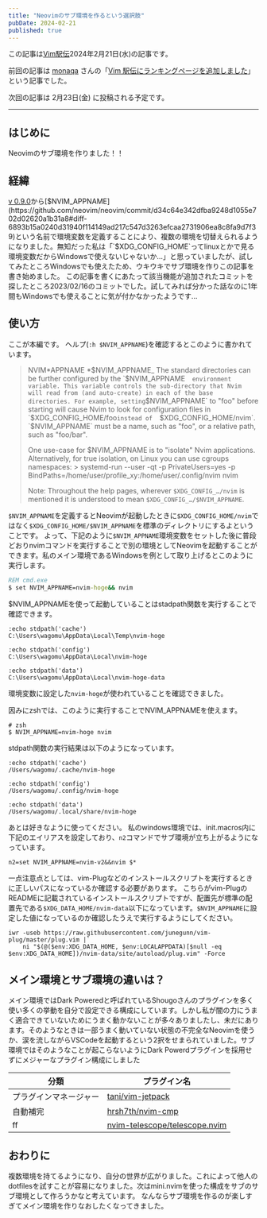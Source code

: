 ```yaml
---
title: "Neovimのサブ環境を作るという選択肢"
pubDate: 2024-02-21
published: true
---
```


この記事は[Vim駅伝](https://vim-jp.org/ekiden/)2024年2月21日(水)の記事です。

前回の記事は [monaqa](https://github.com/monaqa) さんの「[Vim 駅伝にランキングページを追加しました](https://zenn.dev/vim_jp/articles/2024-02-19-vim-ekiden-add-ranking)」という記事でした。

次回の記事は 2月23日(金) に投稿される予定です。

---

## はじめに

Neovimのサブ環境を作りました！！

## 経緯

[v 0.9.0](https://github.com/neovim/neovim/releases/tag/v0.9.0)から[$NVIM_APPNAME](https://github.com/neovim/neovim/commit/d34c64e342dfba9248d1055e702d02620a1b31a8#diff-6893b15a0240d31940f114149ad217c547d3263efcaa2731906ea8c8fa9d7f39)という名前で環境変数を定義することにより、複数の環境を切替えられるようになりました。無知だった私は「`$XDG_CONFIG_HOME`ってlinuxとかで見る環境変数だからWindowsで使えないじゃないか...」と思っていましたが、試してみたところWindowsでも使えたため、ウキウキでサブ環境を作りこの記事を書き始めました。
この記事を書くにあたって該当機能が追加されたコミットを探したところ2023/02/16のコミットでした。試してみれば分かった話なのに1年間もWindowsでも使えることに気が付かなかったようです...

## 使い方

ここが本編です。
ヘルプ(`:h $NVIM_APPNAME`)を確認するとこのように書かれています。

> NVIM*APPNAME *$NVIM_APPNAME_
> The standard directories can be further configured by the `$NVIM_APPNAME` 
environment variable. This variable controls the sub-directory that Nvim will
read from (and auto-create) in each of the base directories. For example,
setting`$NVIM_APPNAME` to "foo" before starting will cause Nvim to look for
> configuration files in `$XDG_CONFIG_HOME/foo`instead of  `$XDG_CONFIG_HOME/nvim`. `$NVIM_APPNAME` must be a name, such as "foo", or a
> relative path, such as "foo/bar".
>
> One use-case for $NVIM_APPNAME is to "isolate" Nvim applications.
> Alternatively, for true isolation, on Linux you can use cgroups namespaces: >
>  systemd-run --user -qt -p PrivateUsers=yes -p BindPaths=/home/user/profile_xy:/home/user/.config/nvim nvim
>
> Note: Throughout the help pages, wherever `$XDG_CONFIG_…/nvim` is mentioned it
> is understood to mean `$XDG_CONFIG_…/$NVIM_APPNAME`.

`$NVIM_APPNAME`を定義するとNeovimが起動したときに`$XDG_CONFIG_HOME/nvim`ではなく`$XDG_CONFIG_HOME/$NVIM_APPNAME`を標準のディレクトリにするよということです。
よって、下記のように`$NVIM_APPNAME`環境変数をセットした後に普段どおりnvimコマンドを実行することで別の環境としてNeovimを起動することができます。私のメイン環境であるWindowsを例として取り上げるとこのように実行します。

```cmd
REM cmd.exe
$ set NVIM_APPNAME=nvim-hoge&& nvim
```

$NVIM_APPNAMEを使って起動していることはstadpath関数を実行することで確認できます。

```
:echo stdpath('cache')
C:\Users\wagomu\AppData\Local\Temp\nvim-hoge

:echo stdpath('config')
C:\Users\wagomu\AppData\Local\nvim-hoge

:echo stdpath('data')
C:\Users\wagomu\AppData\Local\nvim-hoge-data
```

環境変数に設定した`nvim-hoge`が使われていることを確認できました。

因みにzshでは、このように実行することでNVIM_APPNAMEを使えます。

```shell
# zsh
$ NVIM_APPNAME=nvim-hoge nvim
```

stdpath関数の実行結果は以下のようになっています。

```
:echo stdpath('cache')
/Users/wagomu/.cache/nvim-hoge

:echo stdpath('config')
/Users/wagomu/.config/nvim-hoge

:echo stdpath('data')
/Users/wagomu/.local/share/nvim-hoge
```

あとは好きなように使ってください。
私のwindows環境では、init.macros内に下記のエイリアスを設定しており、`n2`コマンドでサブ環境が立ち上がるようになっています。

```
n2=set NVIM_APPNAME=nvim-v2&&nvim $*
```

一点注意点としては、vim-Plugなどのインストールスクリプトを実行するときに正しいパスになっているか確認する必要があります。
こちらがvim-PlugのREADMEに記載されているインストールスクリプトですが、配置先が標準の配置先である`$XDG_DATA_HOME/nvim-data`以下になっています。`$NVIM_APPNAME`に設定した値になっているのか確認したうえで実行するようにしてください。

```
iwr -useb https://raw.githubusercontent.com/junegunn/vim-plug/master/plug.vim |`
    ni "$(@($env:XDG_DATA_HOME, $env:LOCALAPPDATA)[$null -eq $env:XDG_DATA_HOME])/nvim-data/site/autoload/plug.vim" -Force
```

## メイン環境とサブ環境の違いは？

メイン環境ではDark Poweredと呼ばれているShougoさんのプラグインを多く使い多くの挙動を自分で設定できる構成にしています。しかし私が闇の力にうまく適合できていないためにうまく動かないことが多々ありましたし、未だにあります。そのようなときは一部うまく動いていない状態の不完全なNeovimを使うか、涙を流しながらVSCodeを起動するという2択をせまられていました。サブ環境ではそのようなことが起こらないようにDark Powerdプラグインを採用せずにメジャーなプラグイン構成にしました

| **分類**               | **プラグイン名**                                                                  |
| ---------------------- | --------------------------------------------------------------------------------- |
| プラグインマネージャー | [tani/vim-jetpack](https://github.com/tani/vim-jetpack)                           |
| 自動補完               | [hrsh7th/nvim-cmp](https://github.com/hrsh7th/nvim-cmp)                           |
| ff                     | [nvim-telescope/telescope.nvim](https://github.com/nvim-telescope/telescope.nvim) |

## おわりに

複数環境を持てるようになり、自分の世界が広がりました。これによって他人のdotfilesを試すことが容易になりました。次はmini.nvimを使った構成をサブのサブ環境として作ろうかなと考えています。 なんならサブ環境を作るのが楽しすぎてメイン環境を作りなおしたくなってきました。
